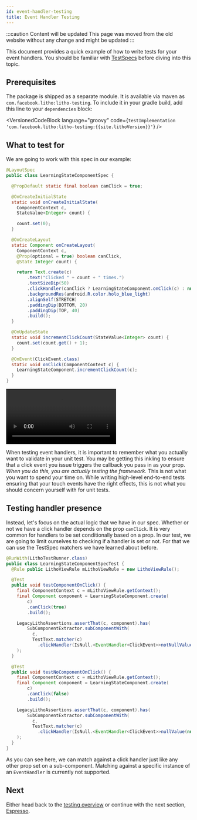 ```yaml
---
id: event-handler-testing
title: Event Handler Testing
---
```


:::caution Content will be updated
This page was moved from the old website without any change and might be updated
:::


This document provides a quick example of how to write tests for your event
handlers. You should be familiar with [TestSpecs](subcomponent-testing.mdx)
before diving into this topic.

## Prerequisites

The package is shipped as a separate module. It is available via maven as
`com.facebook.litho:litho-testing`. To include it in your gradle build, add this
line to your `dependencies` block:

<VersionedCodeBlock language="groovy" code={`
testImplementation 'com.facebook.litho:litho-testing:{{site.lithoVersion}}'
`} />

## What to test for

We are going to work with this spec in our example:

```java
@LayoutSpec
public class LearningStateComponentSpec {

  @PropDefault static final boolean canClick = true;

  @OnCreateInitialState
  static void onCreateInitialState(
    ComponentContext c,
    StateValue<Integer> count) {

    count.set(0);
  }

  @OnCreateLayout
  static Component onCreateLayout(
    ComponentContext c,
    @Prop(optional = true) boolean canClick,
    @State Integer count) {

    return Text.create(c)
        .text("Clicked " + count + " times.")
        .textSizeDip(50)
        .clickHandler(canClick ? LearningStateComponent.onClick(c) : null)
        .backgroundRes(android.R.color.holo_blue_light)
        .alignSelf(STRETCH)
        .paddingDip(BOTTOM, 20)
        .paddingDip(TOP, 40)
        .build();
  }

  @OnUpdateState
  static void incrementClickCount(StateValue<Integer> count) {
    count.set(count.get() + 1);
  }

  @OnEvent(ClickEvent.class)
  static void onClick(ComponentContext c) {
    LearningStateComponent.incrementClickCount(c);
  }
}
```

<video loop="true" autoplay="true" class="video" width="300px">
  <source type="video/mp4" src={useBaseUrl("/videos/state_taps.mp4")}></source>
</video>

When testing event handlers, it is important to remember what you actually want
to validate in your unit test. You may be getting this inkling to ensure that a
click event you issue triggers the callback you pass in as your prop. *When you
do this, you are actually testing the framework.* This is not what you want to
spend your time on. While writing high-level end-to-end tests ensuring that your
touch events have the right effects, this is not what you should concern
yourself with for unit tests.

## Testing handler presence

Instead, let's focus on the actual logic that we have in our spec. Whether or
not we have a click handler depends on the prop `canClick`. It is very common
for handlers to be set conditionally based on a prop. In our test, we are going
to limit ourselves to checking if a handler is set or not. For that we can use
the TestSpec matchers we have learned about before.

```java
@RunWith(LithoTestRunner.class)
public class LearningStateComponentSpecTest {
  @Rule public LithoViewRule mLithoViewRule = new LithoViewRule();

  @Test
  public void testComponentOnClick() {
    final ComponentContext c = mLithoViewRule.getContext();
    final Component component = LearningStateComponent.create(
        c)
        .canClick(true)
        .build();

    LegacyLithoAssertions.assertThat(c, component).has(
        SubComponentExtractor.subComponentWith(
          c,
          TestText.matcher(c)
            .clickHandler(IsNull.<EventHandler<ClickEvent>>notNullValue(null)).build())
    );
  }

  @Test
  public void testNoComponentOnClick() {
    final ComponentContext c = mLithoViewRule.getContext();
    final Component component = LearningStateComponent.create(
        c)
        .canClick(false)
        .build();

    LegacyLithoAssertions.assertThat(c, component).has(
        SubComponentExtractor.subComponentWith(
          c,
          TestText.matcher(c)
            .clickHandler(IsNull.<EventHandler<ClickEvent>>nullValue(null)).build())
    );
  }
}
```

As you can see here, we can match against a click handler just like any other
prop set on a sub-component. Matching against a specific instance of an
`EventHandler` is currently not supported.

## Next

Either head back to the [testing overview](testing-overview.mdx) or
continue with the next section, [Espresso](espresso-testing.mdx).
